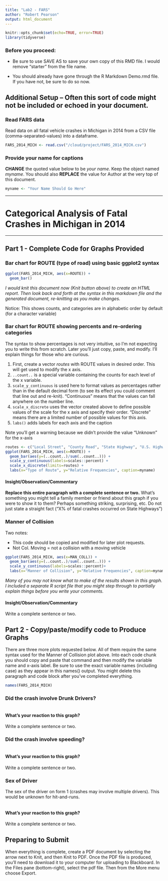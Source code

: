 ```yaml
---
title: "Lab2 - FARS"
author: "Robert Pearson"
output: html_document
---
```



```r
knitr::opts_chunk$set(echo=TRUE, error=TRUE)
library(tidyverse)
```


### Before you proceed:
* Be sure to use SAVE AS to save your own copy of this RMD file. I would remove "starter" from the file name.

* You should already have gone through the R Markdown Demo.rmd file. If you have not, be sure to do so now.

## Additional Setup -- Often this sort of code might not be included or echoed in your document.

### Read FARS data

Read data on all fatal vehicle crashes in Michigan in 2014 from a CSV file (comma-separated-values) into a dataframe. 

```r
FARS_2014_MICH <- read.csv("/cloud/project/FARS_2014_MICH.csv")
```

### Provide your name for captions

**CHANGE** the quoted value below to be *your name*. Keep the object named *myname*. You should also **REPLACE** the value for Author at the very top of this document. 

```r
myname <- "Your Name Should Go Here"
```

***

# Categorical Analysis of Fatal Crashes in Michigan in 2014

***

## Part 1 - Complete Code for Graphs Provided


### Bar chart for ROUTE (type of road) using basic ggplot2 syntax

```r
ggplot(FARS_2014_MICH, aes(x=ROUTE)) +
  geom_bar()
```

*I would knit this document now (Knit button above) to create an HTML report. Then look back and forth at the syntax in this markdown file and the generated document, re-knitting as you make changes.*

Notice: This shows counts, and categories are in alphabetic order by default (for a character variable)


### Bar chart for ROUTE showing percents and re-ordering categories

The syntax to show percentages is not very intuitive, so I'm not expecting you to write this from scratch. Later you'll just copy, paste, and modify. I'll explain things for those who are curious. 

1. First, create a vector *routes* with ROUTE values in desired order. This will get used to modify the x axis.
2. `..count..` is a special variable containing the counts for each level of the x variable.
3. `scale_y_continuous` is used here to format values as percentages rather than in the default decimal form (to see its effect you could comment that line out and re-knit). "Continuous" means that the values can fall anywhere on the number line.
4. `scale_x_discrete` uses the vector created above to define possible values of the scale for the x axis and specify their order. "Discrete" means there are a limited number of possible values for this axis.
5. `labs()` adds labels for each axis and the caption

Note you'll get a warning because we didn't provide the value "Unknown" for the x-axis

```r
routes <- c("Local Street", "County Road", "State Highway", "U.S. Highway", "Interstate")
ggplot(FARS_2014_MICH, aes(x=ROUTE)) +
  geom_bar(aes(y=(..count..)/sum(..count..))) +
  scale_y_continuous(labels=scales::percent) +
  scale_x_discrete(limits=routes) +
  labs(x="Type of Route", y="Relative Frequencies", caption=myname) 
```

#### Insight/Observation/Commentary

**Replace this entire paragraph with a complete sentence or two.** What's something you might tell a family member or friend about this graph if you were to show it to them? Perhaps something striking, surprising, etc. Do not just state a straight fact ("X% of fatal crashes occurred on State Highways")


### Manner of Collision 

Two notes:

* This code should be copied and modified for later plot requests.
* Not Col. Moving = not a collision with a moving vehicle

```r
ggplot(FARS_2014_MICH, aes(x=MAN_COLL)) +
  geom_bar(aes(y=(..count..)/sum(..count..))) +
  scale_y_continuous(labels=scales::percent)+
  labs(x="Manner of Collision", y="Relative Frequencies", caption=myname)
```

*Many of you may not know what to make of the results shown in this graph. I included a separate R script file that you might step through to partially explain things before you write your comments.*

#### Insight/Observation/Commentary

Write a complete sentence or two. 


## Part 2 - Copy/paste/modify code to Produce Graphs

There are three more plots requested below. All of them require the same syntax used for the Manner of Collision plot above. Into each code chunk you should copy and paste that command and then modify the variable name and x-axis label. Be sure to use the exact variable names (including case) as they appear in this names() output. You might delete this paragraph and code block after you've completed everything.

```r
names(FARS_2014_MICH)
```



### Did the crash involve Drunk Drivers?

```r

```

#### What's your reaction to this graph?

Write a complete sentence or two.



### Did the crash involve speeding?

```r

```

#### What's your reaction to this graph?

Write a complete sentence or two.



### Sex of Driver 

The sex of the driver on form 1 (crashes may involve multiple drivers). This would be unknown for hit-and-runs.

```r
 
```

#### What's your reaction to this graph?

Write a complete sentence or two.


## Preparing to Submit

When everything is complete, create a PDF document by selecting the arrow next to Knit, and then Knit to PDF. Once the PDF file is produced, you'll need to download it to your computer for uploading to Blackboard. In the Files pane (bottom-right), select the pdf file. Then from the More menu choose Export. 